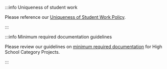 
<CopyrightPolicy />

:::info Uniqueness of student work

Please reference our [Uniqueness of Student Work Policy](/guidelines/uniqueness-of-student-work-policy).

:::

:::info Minimum required documentation guidelines

Please review our guidelines on [minimum required documentation](/high-school-category-projects/minimum-required-documentation) for High School Category Projects.

:::
